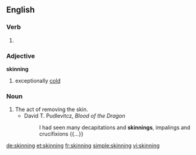 ==English==

===Verb===
{{head|en}}

# {{present participle of|skin}}

===Adjective===
'''skinning'''

# {{cx|Ireland|colloquial|regarding the [[weather]]}} exceptionally [[cold]]
{{rfquote}}

===Noun===
{{en-noun}}

# The act of removing the skin.
#* David T. Pudlevitcz, ''Blood of the Dragon''
#*: I had seen many decapitations and '''skinnings''', impalings and crucifixions {{...}}

[[de:skinning]]
[[et:skinning]]
[[fr:skinning]]
[[simple:skinning]]
[[vi:skinning]]
